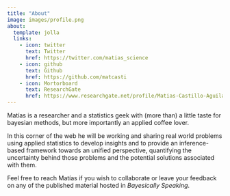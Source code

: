 ```yaml
---
title: "About"
image: images/profile.png
about:
  template: jolla 
  links:
    - icon: twitter
      text: Twitter
      href: https://twitter.com/matias_science
    - icon: github
      text: Github
      href: https://github.com/matcasti
    - icon: Mortorboard
      text: ResearchGate
      href: https://www.researchgate.net/profile/Matias-Castillo-Aguilar
---
```


Matías is a researcher and a statistics geek with (more than) a little taste for bayesian methods, but more importantly an applied coffee lover.

In this corner of the web he will be working and sharing real world problems using applied statistics to develop insights and to provide an inference-based framework towards an unified perspective, quantifying the uncertainty behind those problems and the potential solutions associated with them.

Feel free to reach Matías if you wish to collaborate or leave your feedback on any of the published material hosted in *Bayesically Speaking*.
